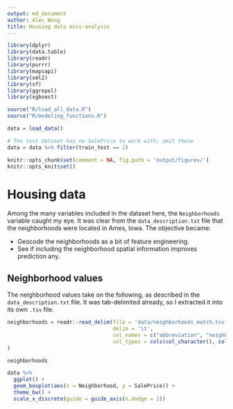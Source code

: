 ```yaml
---
output: md_document
author: Alec Wong
title: Housing data mini-analysis
---
```


```r
library(dplyr)
library(data.table)
library(readr)
library(purrr)
library(mapsapi)
library(xml2)
library(sf)
library(ggrepel)
library(xgboost)

source("R/load_all_data.R")
source("R/modeling_functions.R")

data = load_data()

# The test dataset has no SalePrice to work with; omit these
data = data %>% filter(train_test == 1)

knitr::opts_chunk$set(comment = NA, fig.path = 'output/figures/')
knitr::opts_knit$set()
```

# Housing data

Among the many variables included in the dataset here, the `Neighborhoods`
variable caught my eye. It was clear from the `data_description.txt` file that
the neighborhoods were located in Ames, Iowa. The objective became:

* Geocode the neighborhoods as a bit of feature engineering.
* See if including the neighborhood spatial information improves prediction any.

## Neighborhood values

The neighborhood values take on the following, as described in the
`data_description.txt` file. It was tab-delimited already, so I extracted it
into its own `.tsv` file.

```r
neighborhoods = readr::read_delim(file = 'data/neighborhoods_match.tsv', 
                                  delim = '\t', 
                                  col_names = c("abbreviation", "neighborhood"),
                                  col_types = cols(col_character(), col_character())
)

neighborhoods
```

```r
data %>% 
  ggplot() + 
  geom_boxplot(aes(x = Neighborhood, y = SalePrice)) + 
  theme_bw() + 
  scale_x_discrete(guide = guide_axis(n.dodge = 2))
```
